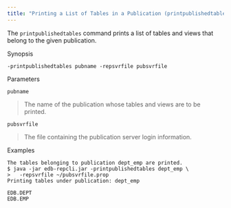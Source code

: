 ```yaml
---
title: "Printing a List of Tables in a Publication (printpublishedtables)"
---
```


<div id="print_publications_tables_list" class="registered_link"></div>

The `printpublishedtables` command prints a list of tables and views that belong to the given publication.

Synopsis

```text
-printpublishedtables pubname -repsvrfile pubsvrfile
```

Parameters

`pubname`

> The name of the publication whose tables and views are to be printed.

`pubsvrfile`

> The file containing the publication server login information.

Examples

```text
The tables belonging to publication dept_emp are printed.
$ java -jar edb-repcli.jar -printpublishedtables dept_emp \
>   -repsvrfile ~/pubsvrfile.prop
Printing tables under publication: dept_emp

EDB.DEPT
EDB.EMP
```
